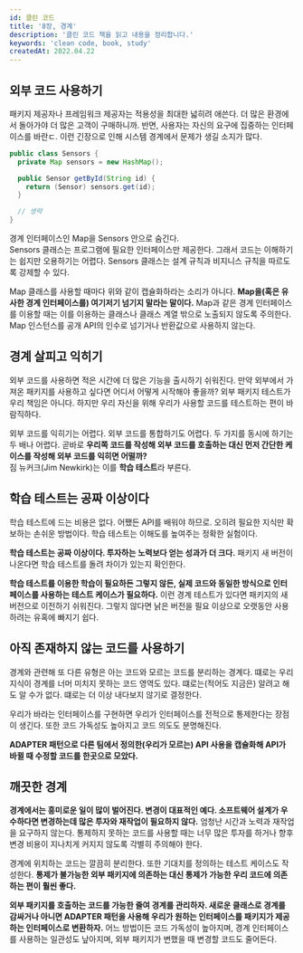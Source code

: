```yaml
---
id: 클린 코드
title: '8장, 경계'
description: '클린 코드 책을 읽고 내용을 정리합니다.'
keywords: 'clean code, book, study'
createdAt: 2022.04.22
---
```


## 외부 코드 사용하기

패키지 제공자나 프레임워크 제공자는 적용성을 최대한 넓히려 애쓴다. 더 많은 환경에서 돌아가야 더 많은 고객이 구매하니까. 반면, 사용자는 자신의 요구에 집중하는 인터페이스를 바란ㄷ.
이런 긴장으로 인해 시스템 경계에서 문제가 생길 소지가 많다.

```java
public class Sensors {
  private Map sensors = new HashMap();

  public Sensor getById(String id) {
    return (Sensor) sensors.get(id);
  }

  // 생략
}
```

경계 인터페이스인 Map을 Sensors 안으로 숨긴다.<br/>
Sensors 클래스는 프로그램에 필요한 인터페이스만 제공한다. 그래서 코드는 이해하기는 쉽지만 오용하기는 어렵다. Sensors 클래스는 설계 규칙과 비지니스 규칙을 따르도록 강제할 수 있다.<br/>

Map 클래스를 사용할 때마다 위와 같이 캡슐화하라는 소리가 아니다. **Map을(혹은 유사한 경계 인터페이스를) 여기저기 넘기지 말라는 말이다.** Map과 같은 경계 인터페이스를 이용할 때는 이를 이용하는 클래스나 클래스 계열 밖으로 노출되지 않도록 주의한다.
Map 인스턴스를 공개 API의 인수로 넘기거나 반환값으로 사용하지 않는다.

## 경계 살피고 익히기

외부 코드를 사용하면 적은 시간에 더 많은 기능을 출시하기 쉬워진다. 만약 외부에서 가져온 패키지를 사용하고 싶다면 어디서 어떻게 시작해야 좋을까? 외부 패키지 테스트가 우리 책임은 아니다.
하지만 우리 자신을 위해 우리가 사용할 코드를 테스트하는 편이 바람직하다.<br/>

외부 코드를 익히기는 어렵다. 외부 코드를 통합하기도 어렵다. 두 가지를 동시에 하기는 두 배나 어렵다. 곧바로 **우리쪽 코드를 작성해 외부 코드를 호출하는 대신 먼저 간단한 케이스를 작성해 외부 코드를 익히면 어떨까?**<br/>
짐 뉴커크(Jim Newkirk)는 이를 **학습 테스트**라 부른다.

## 학습 테스트는 공짜 이상이다

학습 테스트에 드는 비용은 없다. 어쨌든 API를 배워야 하므로. 오히려 필요한 지식만 확보하는 손쉬운 방법이다. 학습 테스트는 이해도를 높여주는 정확한 실험이다.<br/>

**학습 테스트는 공짜 이상이다. 투자하는 노력보다 얻는 성과가 더 크다.** 패키지 새 버전이 나온다면 학습 테스트를 돌려 차이가 있는지 확인한다.<br/>

**학습 테스트를 이용한 학습이 필요하든 그렇지 않든, 실제 코드와 동일한 방식으로 인터페이스를 사용하는 테스트 케이스가 필요하다.** 이런 경계 테스트가 있다면 패키지의 새 버전으로 이전하기 쉬워진다.
그렇지 않다면 낡은 버전을 필요 이상으로 오랫동안 사용하려는 유혹에 빠지기 쉽다.

## 아직 존재하지 않는 코드를 사용하기

경계와 관련해 또 다른 유형은 아는 코드와 모르는 코드를 분리하는 경계다. 떄로는 우리 지식이 경계를 너머 미치지 못하는 코드 영역도 있다. 떄로는(적어도 지금은) 알려고 해도 알 수가 없다. 떄로는 더 이상 내다보지 않기로 결정한다.<br/>

우리가 바라는 인터페이스를 구현하면 우리가 인터페이스를 전적으로 통제한다는 장점이 생긴다. 또한 코드 가독성도 높아지고 코드 의도도 분명해진다.<br/>

**ADAPTER 패턴으로 다른 팀에서 정의한(우리가 모르는) API 사용을 캡슐화해 API가 바뀔 때 수정할 코드를 한곳으로 모았다.**

## 깨끗한 경계

**경계에서는 흥미로운 일이 많이 벌어진다. 변경이 대표적인 예다. 소프트웨어 설계가 우수하다면 변경하는데 많은 투자와 재작업이 필요하지 않다.** 엄청난 시간과 노력과 재작업을 요구하지 않는다.
통제하지 못하는 코드를 사용할 때는 너무 많은 투자를 하거나 향후 변경 비용이 지나치게 커지지 않도록 각별히 주의해야 한다.<br/>

경계에 위치하는 코드는 깔끔히 분리한다. 또한 기대치를 정의하는 테스트 케이스도 작성한다. **통제가 불가능한 외부 패키지에 의존하는 대신 통제가 가능한 우리 코드에 의존하는 편이 훨씬 좋다.**<br/>

**외부 패키지를 호출하는 코드를 가능한 줄여 경계를 관리하자. 새로운 클래스로 경계를 감싸거나 아니면 ADAPTER 패턴을 사용해 우리가 원하는 인터페이스를 패키지가 제공하는 인터페이스로 변환하자.**
어느 방법이든 코드 가독성이 높아지며, 경계 인터페이스를 사용하는 일관성도 낲아지며, 외부 패키지가 변했을 때 변경할 코드도 줄어든다.
